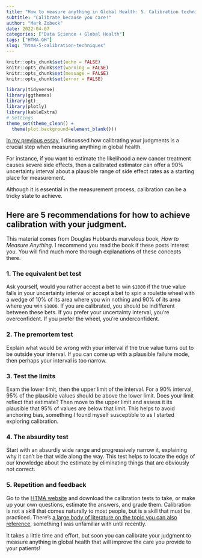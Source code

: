 ```yaml
---
title: "How to measure anything in Global Health: 5. Calibration techniques"
subtitle: "Calibrate because you care!"
author: "Mark Zobeck"
date: 2022-04-07
categories: ["Data Science + Global Health"]
tags: ["HTMA-GH"]
slug: "htma-5-calibration-techniques"
---
```


```r
knitr::opts_chunk$set(echo = FALSE) 
knitr::opts_chunk$set(warning = FALSE)
knitr::opts_chunk$set(message = FALSE)
knitr::opts_chunk$set(error = FALSE)

library(tidyverse)
library(ggthemes)
library(gt)
library(plotly)
library(kableExtra)
# Settings
theme_set(theme_clean() +  
  theme(plot.background=element_blank()))

```

[In my previous essay](https://www.thedoctorsdialectic.com/2022/04/06/htma-4-calibrate-your-judgement/), I discussed how calibrating your judgments is a crucial step when measuring anything in global health.

For instance, if you want to estimate the likelihood a new cancer treatment causes severe side effects, then a calibrated estimator can offer a 90% uncertainty interval about a plausible range of side effect rates as a starting place for measurement.

Although it is essential in the measurement process, calibration can be a tricky state to achieve.

## **Here are 5 recommendations for how to achieve calibration with your judgment.**

This material comes from Douglas Hubbards marvelous book, *How to Measure Anything*. I recommend you read the book if these posts interest you. You will find much more thorough explanations of these concepts there.

### **1. The equivalent bet test**

Ask yourself, would you rather accept a bet to win `$1000` if the true value falls in your uncertainty interval or accept a bet to spin a roulette wheel with a wedge of 10% of its area where you win nothing and 90% of its area where you win `$1000`. If you are calibrated, you should be indifferent between these bets. If you prefer your uncertainty interval, you're overconfident. If you prefer the wheel, you're underconfident.

### **2. The premortem test**

Explain what would be wrong with your interval if the true value turns out to be outside your interval. If you can come up with a plausible failure mode, then perhaps your interval is too narrow.

### **3. Test the limits**

Exam the lower limit, then the upper limit of the interval. For a 90% interval, 95% of the plausible values should be above the lower limit. Does your limit reflect that estimate? Then move to the upper limit and assess it its plausible that 95% of values are below that limit. This helps to avoid anchoring bias, something I found myself susceptible to as I started exploring calibration.

### **4. The absurdity test**

Start with an absurdly wide range and progressively narrow it, explaining why it can't be that wide along the way. This test helps to locate the edge of our knowledge about the estimate by eliminating things that are obviously not correct.

### **5. Repetition and feedback**

Go to the [HTMA website](https://www.howtomeasureanything.com/3rd-edition/) and download the calibration tests to take, or make up your own questions, estimate the answers, and grade them. Calibration is not a skill that comes naturally to most people, but is a skill that must be practiced. There's [a large body of literature on the topic you can also reference](https://www.journals.uchicago.edu/doi/full/10.1093/reep/rex022#_i30), something I was unfamiliar with until recently.

It takes a little time and effort, but soon you can calibrate your judgment to measure anything in global health that will improve the care you provide to your patients!
